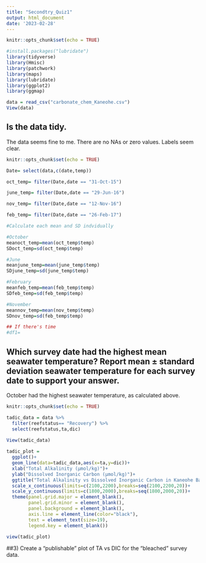 ```yaml
---
title: "Secondtry_Quiz1"
output: html_document
date: '2023-02-28'
---
```


```r
knitr::opts_chunk$set(echo = TRUE)

#install.packages("lubridate")
library(tidyverse)
library(Hmisc)
library(patchwork)
library(maps)
library(lubridate)
library(ggplot2)
library(ggmap)

data = read_csv("carbonate_chem_Kaneohe.csv")
View(data)
```

## Is the data tidy.

The data seems fine to me. There are no NAs or zero values. Labels seem clear.

```r
knitr::opts_chunk$set(echo = TRUE)

Date= select(data,c(date,temp))

oct_temp= filter(Date,date == "31-Oct-15")

june_temp= filter(Date,date == "29-Jun-16")

nov_temp= filter(Date,date == "12-Nov-16")

feb_temp= filter(Date,date == "26-Feb-17")

#Calculate each mean and SD indvidually

#October
meanoct_temp=mean(oct_temp$temp)
SDoct_temp=sd(oct_temp$temp)

#June
meanjune_temp=mean(june_temp$temp)
SDjune_temp=sd(june_temp$temp)

#February
meanfeb_temp=mean(feb_temp$temp)
SDfeb_temp=sd(feb_temp$temp)

#November
meannov_temp=mean(nov_temp$temp)
SDnov_temp=sd(feb_temp$temp)

## If there's time
#df1= 


```

## Which survey date had the highest mean seawater temperature? Report mean ± standard deviation seawater temperature for each survey date to support your answer.

October had the highest seawater temperature, as calculated above.

```r
knitr::opts_chunk$set(echo = TRUE)

tadic_data = data %>%
  filter(reefstatus== "Recovery") %>%
  select(reefstatus,ta,dic)
  
View(tadic_data)

tadic_plot =
  ggplot()+
  geom_line(data=tadic_data,aes(x=ta,y=dic))+
  xlab("Total Alkalinity (µmol/kg)")+
  ylab("Dissolved Inorganic Carbon (µmol/kg)")+
  ggtitle("Total Alkalinity vs Dissolved Inorganic Carbon in Kaneohe Bay")+
  scale_x_continuous(limits=c(2100,2200),breaks=seq(2100,2200,20))+
  scale_y_continuous(limits=c(1800,2000),breaks=seq(1800,2000,20))+
  theme(panel.grid.major = element_blank(),
        panel.grid.minor = element_blank(),
        panel.background = element_blank(),
        axis.line = element_line(color="black"),
        text = element_text(size=19),
        legend.key = element_blank())

view(tadic_plot)

```

##3) Create a "publishable" plot of TA vs DIC for the "bleached" survey data.
